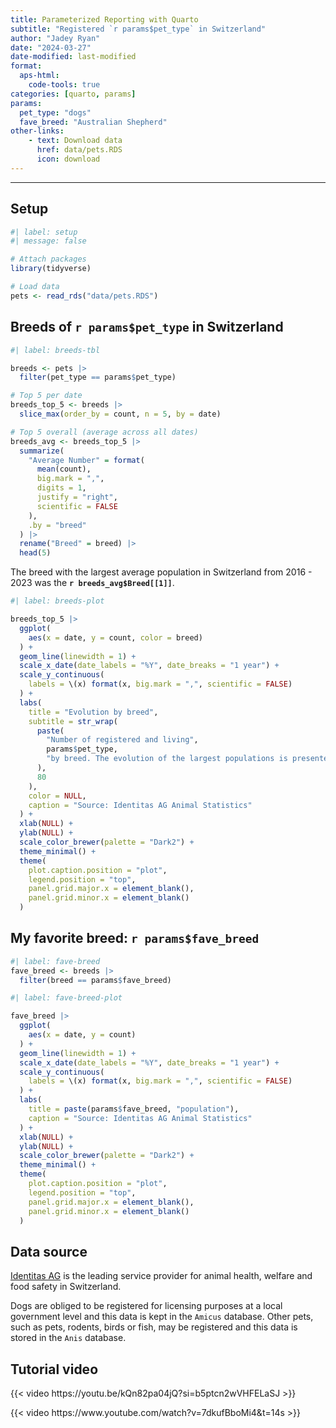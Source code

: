 ```yaml
---
title: Parameterized Reporting with Quarto
subtitle: "Registered `r params$pet_type` in Switzerland"
author: "Jadey Ryan"
date: "2024-03-27"
date-modified: last-modified
format: 
  aps-html:
    code-tools: true
categories: [quarto, params]
params:
  pet_type: "dogs"
  fave_breed: "Australian Shepherd"
other-links:
    - text: Download data
      href: data/pets.RDS
      icon: download
---
```


---------------------------------------------------------------------------------

## Setup

```r
#| label: setup
#| message: false

# Attach packages
library(tidyverse)

# Load data
pets <- read_rds("data/pets.RDS")
```

## Breeds of `r params$pet_type` in Switzerland

```r
#| label: breeds-tbl

breeds <- pets |>
  filter(pet_type == params$pet_type)

# Top 5 per date
breeds_top_5 <- breeds |>
  slice_max(order_by = count, n = 5, by = date)

# Top 5 overall (average across all dates)
breeds_avg <- breeds_top_5 |>
  summarize(
    "Average Number" = format(
      mean(count),
      big.mark = ",",
      digits = 1,
      justify = "right",
      scientific = FALSE
    ),
    .by = "breed"
  ) |>
  rename("Breed" = breed) |>
  head(5)
```

The breed with the largest average population in Switzerland from 2016 - 2023 was
the **`r breeds_avg$Breed[[1]]`**.

```r
#| label: breeds-plot

breeds_top_5 |>
  ggplot(
    aes(x = date, y = count, color = breed)
  ) +
  geom_line(linewidth = 1) +
  scale_x_date(date_labels = "%Y", date_breaks = "1 year") +
  scale_y_continuous(
    labels = \(x) format(x, big.mark = ",", scientific = FALSE)
  ) +
  labs(
    title = "Evolution by breed",
    subtitle = str_wrap(
      paste(
        "Number of registered and living",
        params$pet_type,
        "by breed. The evolution of the largest populations is presented."
      ),
      80
    ),
    color = NULL,
    caption = "Source: Identitas AG Animal Statistics"
  ) +
  xlab(NULL) +
  ylab(NULL) +
  scale_color_brewer(palette = "Dark2") +
  theme_minimal() +
  theme(
    plot.caption.position = "plot",
    legend.position = "top",
    panel.grid.major.x = element_blank(),
    panel.grid.minor.x = element_blank()
  )
```

## My favorite breed: `r params$fave_breed`

```r
#| label: fave-breed
fave_breed <- breeds |>
  filter(breed == params$fave_breed)
```

```r
#| label: fave-breed-plot

fave_breed |>
  ggplot(
    aes(x = date, y = count)
  ) +
  geom_line(linewidth = 1) +
  scale_x_date(date_labels = "%Y", date_breaks = "1 year") +
  scale_y_continuous(
    labels = \(x) format(x, big.mark = ",", scientific = FALSE)
  ) +
  labs(
    title = paste(params$fave_breed, "population"),
    caption = "Source: Identitas AG Animal Statistics"
  ) +
  xlab(NULL) +
  ylab(NULL) +
  scale_color_brewer(palette = "Dark2") +
  theme_minimal() +
  theme(
    plot.caption.position = "plot",
    legend.position = "top",
    panel.grid.major.x = element_blank(),
    panel.grid.minor.x = element_blank()
  )
```

## Data source

[Identitas AG](https://tierstatistik.identitas.ch/en/index.html) is the leading
service provider for animal health, welfare and food safety in Switzerland.

Dogs are obliged to be registered for licensing purposes at a local government
level and this data is kept in the `Amicus` database. Other pets, such as pets,
rodents, birds or fish, may be registered and this data is stored in the `Anis`
database.

## Tutorial video

{{< video https://youtu.be/kQn82pa04jQ?si=b5ptcn2wVHFELaSJ >}}

{{< video https://www.youtube.com/watch?v=7dkufBboMi4&t=14s >}}
